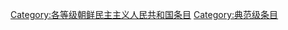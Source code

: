 {{empty category}}
{{Articles by Quality|topic=朝鲜民主主义人民共和国|project=朝鲜民主主义人民共和国|format=TOC}}

{{catmore1|[[Wikipedia:朝鲜民主主义人民共和国专题|Wikipedia:朝鲜民主主义人民共和国专题]]}}
[[Category:各等级朝鲜民主主义人民共和国条目|Category:各等级朝鲜民主主义人民共和国条目]]
[[Category:典范级条目|Category:典范级条目]]